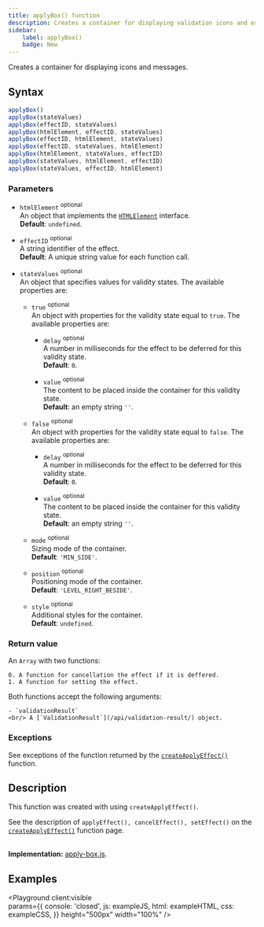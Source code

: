 ```yaml
---
title: applyBox() function
description: Creates a container for displaying validation icons and error messages.
sidebar: 
    label: applyBox()
    badge: New
---
```



Creates a container for displaying icons and messages.

## Syntax

```js 
applyBox()
applyBox(stateValues)
applyBox(effectID, stateValues)
applyBox(htmlElement, effectID, stateValues)
applyBox(effectID, htmlElement, stateValues)
applyBox(effectID, stateValues, htmlElement)
applyBox(htmlElement, stateValues, effectID)
applyBox(stateValues, htmlElement, effectID)
applyBox(stateValues, effectID, htmlElement)
```

### Parameters

- `htmlElement` <sup>optional</sup>
<br/> An object that implements the [`HTMLElement`](https://developer.mozilla.org/en-US/docs/Web/API/HTMLElement) interface.
<br/> **Default**: `undefined`.

- `effectID` <sup>optional</sup>
<br/> A string identifier of the effect.
<br/> **Default**: A unique string value for each function call.

- `stateValues` <sup>optional</sup>
<br/> An object that specifies values for validity states. The available properties are:

    - `true` <sup>optional</sup>
    <br/> An object with properties for the validity state equal to `true`. The available properties are:

        - `delay` <sup>optional</sup>
        <br/> A number in milliseconds for the effect to be deferred for this validity state.
        <br/> **Default**: `0`.
        
        - `value` <sup>optional</sup>
        <br/> The content to be placed inside the container for this validity state.
        <br/> **Default**: an empty string `''`.

    - `false` <sup>optional</sup>
    <br/> An object with properties for the validity state equal to `false`. The available properties are:

        - `delay` <sup>optional</sup>
        <br/> A number in milliseconds for the effect to be deferred for this validity state.
        <br/> **Default**: `0`.
        
        - `value` <sup>optional</sup>
        <br/> The content to be placed inside the container for this validity state.
        <br/> **Default**: an empty string `''`.

    - `mode` <sup>optional</sup>
    <br/> Sizing mode of the container.
    <br/> **Default**: `'MIN_SIDE'`.
    
    - `position` <sup>optional</sup>
    <br/> Positioning mode of the container.
    <br/> **Default**: `'LEVEL_RIGHT_BESIDE'`.
    
    - `style` <sup>optional</sup>
    <br/> Additional styles for the container.
    <br/> **Default**: `undefined`.

### Return value

An `Array` with two functions:

    0. A function for cancellation the effect if it is deffered.
    1. A function for setting the effect.

Both functions accept the following arguments:

    - `validationResult` 
    <br/> A [`ValidationResult`](/api/validation-result/) object. 

### Exceptions

See exceptions of the function returned by the [`createApplyEffect()`](/api/ui/helper-functions/create-apply-effect/#exceptions) function.

## Description

This function was created with using `createApplyEffect()`.

See the description of `applyEffect(), cancelEffect(), setEffect()` on the [`createApplyEffect()`](/api/ui/helper-functions/create-apply-effect/#description) function page.

<br/>**Implementation:** [apply-box.js](https://github.com/itihon/isomorphic-validation/blob/master/src/ui/apply-box.js).

## Examples

<Playground client:visible  
    params={{
        console: 'closed',
        js: exampleJS,
        html: exampleHTML,
        css: exampleCSS,
    }}
    height="500px"
    width="100%"
/>